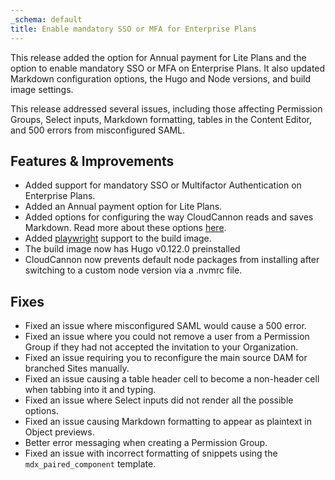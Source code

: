 ```yaml
---
_schema: default
title: Enable mandatory SSO or MFA for Enterprise Plans
---
```

This release added the option for Annual payment for Lite Plans and the option to enable mandatory SSO or MFA on Enterprise Plans. It also updated Markdown configuration options, the Hugo and Node versions, and build image settings.

This release addressed several issues, including those affecting Permission Groups, Select inputs, Markdown formatting, tables in the Content Editor, and 500 errors from misconfigured SAML.

## Features & Improvements

* Added support for mandatory SSO or Multifactor Authentication on Enterprise Plans.
* Added an Annual payment option for Lite Plans.
* Added options for configuring the way CloudCannon reads and saves Markdown. Read more about these options [here](/documentation/articles/configure-your-markdown-engine).
* Added <a href="https://playwright.dev/" target="_blank" rel="noopener">playwright</a> support to the build image.
* The build image now has Hugo v0.122.0 preinstalled
* CloudCannon now prevents default node packages from installing after switching to a custom node version via a .nvmrc file.

## Fixes

* Fixed an issue where misconfigured SAML would cause a 500 error.
* Fixed an issue where you could not remove a user from a Permission Group if they had not accepted the invitation to your Organization.
* Fixed an issue requiring you to reconfigure the main source DAM for branched Sites manually.
* Fixed an issue causing a table header cell to become a non-header cell when tabbing into it and typing.
* Fixed an issue where Select inputs did not render all the possible options.
* Fixed an issue causing Markdown formatting to appear as plaintext in Object previews.
* Better error messaging when creating a Permission Group.
* Fixed an issue with incorrect formatting of snippets using the `mdx_paired_component` template.
